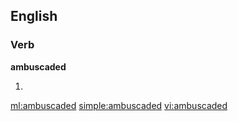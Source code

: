 ==English==

===Verb===
'''ambuscaded'''

# {{past of|[[ambuscade]]}}

[[ml:ambuscaded]]
[[simple:ambuscaded]]
[[vi:ambuscaded]]